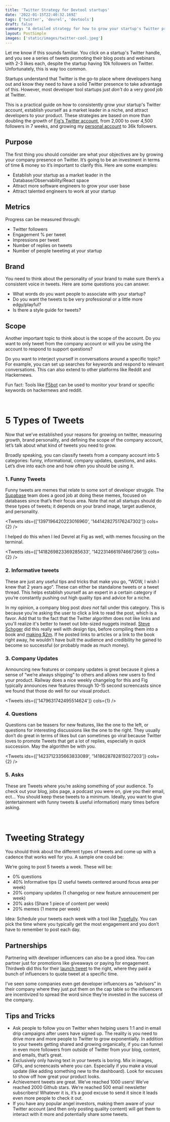 ```yaml
---
title: 'Twitter Strategy for Devtool startups'
date: '2022-01-15T22:40:32.169Z'
tags: ['twitter', 'devrel', 'devtools']
draft: false
summary: "A detailed strategy for how to grow your startup's Twitter presence."
layout: PostSimple
images: ['static/images/twitter-cool.jpeg']
---
```


Let me know if this sounds familiar. You click on a startup's Twitter handle, and you see a series of tweets promoting their blog posts and webinars with 2-3 likes each, despite the startup having 10k followers on Twitter. Unfortunately, this is way too common.

Startups understand that Twitter is the go-to place where developers hang out and know they need to have a solid Twitter presence to take advantage of this. However, most developer tool startups just _don't_ do a very good job at Twitter.

This is a practical guide on how to consistently grow your startup's Twitter account, establish yourself as a market leader in a niche, and attract developers to your product. These strategies are based on more than doubling the growth of [Fig's Twitter account](https://twitter.com/fig), from 2,000 to over 4,500 followers in 7 weeks, and growing my [personal account](https://twitter.com/Nutlope) to 36k followers.

## Purpose

The first thing you should consider are what your objectives are by growing your company presence on Twitter. It’s going to be an investment in terms of time & money so it’s important to clarify this. Here are some examples:

- Establish your startup as a market leader in the Database/Observability/React space
- Attract more software engineers to grow your user base
- Attract talented engineers to work at your startup

## Metrics

Progress can be measured through:

- Twitter followers
- Engagement % per tweet
- Impressions per tweet
- Number of replies on tweets
- Number of people tweeting at your startup

## Brand

You need to think about the personality of your brand to make sure there’s a consistent voice in tweets. Here are some questions you can answer.

- What words do you want people to associate with your startup?
- Do you want the tweets to be very professional or a little more edgy/playful?
- Is there a style guide for tweets?

## Scope

Another important topic to think about is the scope of the account. Do you want to only tweet from the company account or will you be using the account to respond to support questions?

Do you want to interject yourself in conversations around a specific topic? For example, you can set up searches for keywords and respond to relevant conversations. This can also extend to other platforms like Reddit and Hackernews.

Fun fact: Tools like [F5bot](https://f5bot.com/) can be used to monitor your brand or specific keywords on hackernews and reddit.

<br />

# 5 Types of Tweets

Now that we’ve established your reasons for growing on twitter, measuring growth, brand personality, and defining the scope of the company account, let’s talk about what kind of tweets you need to grow.

Broadly speaking, you can classify tweets from a company account into 5 categories: funny, informational, company updates, questions, and asks. Let’s dive into each one and how often you should be using it.

### 1. Funny Tweets

Funny tweets are memes that relate to some sort of developer struggle. The [Supabase](https://twitter.com/supabase) team does a good job at doing these memes, focused on databases since that’s their focus area. Note that not all startups should do these types of tweets; it depends on your brand image, target audience, and personality.

<Tweets ids={['1397196420223016960', '1441428275176247302']} cols={2} />

I helped do this when I led Devrel at Fig as well, with memes focusing on the terminal.

<Tweets ids={['1418269823369285633', '1422314661974667266']} cols={2} />

### 2. Informative tweets

These are just any useful tips and tricks that make you go, “WOW, I wish I knew that 2 years ago”. These can either be standalone tweets or a tweet thread. This helps establish yourself as an expert in a certain category if you’re constantly pushing out high quality tips and advice for a niche.

In my opinion, a company blog post _does not_ fall under this category. This is because you're asking the user to click a link to read the post, which is a favor. Add that to the fact that the Twitter algorithm does not like links and you'll realize it's better to tweet out bite-sized nuggets instead. [Steve Schoger](https://twitter.com/i/events/994601867987619840) did this really well with design tips, before compiling them into a book and [making $2m](https://twitter.com/swyx/status/1279593886734639104). If he posted links to articles or a link to the book right away, he wouldn't have built the audience and credibility he gained to become so successful (or probably made as much money).

### 3. Company Updates

Announcing new features or company updates is great because it gives a sense of “we’re always shipping” to others and allows new users to find your product. Railway does a nice weekly changelog for this and Fig typically announces new features through 10-15 second screencasts since we found that those do well for our visual product.

<Tweets ids={['1479631742495514624']} cols={1} />

### 4. Questions

Questions can be teasers for new features, like the one to the left, or questions for interesting discussions like the one to the right. They usually don’t do great in terms of likes but can sometimes go viral because Twitter loves to promote Tweets that get a lot of replies, especially in quick succession. May the algorithm be with you.

<Tweets ids={['1423712335663833089', '1418628782815027203']} cols={2} />

### 5. Asks

These are Tweets where you’re asking something of your audience. To check out your blog, jobs page, a podcast you were on, give you their email, ect... You should keep these tweets to a minimum. Ideally, you want to give (entertainment with funny tweets & useful information) many times before asking.

<br />

# Tweeting Strategy

You should think about the different types of tweets and come up with a cadence that works well for you. A sample one could be:

We’re going to post 5 tweets a week. These will be:

- 0% questions
- 40% Informative tips (2 useful tweets centered around focus area per week)
- 20% company updates (1 changelog or new feature annoucement per week)
- 20% asks (Share 1 piece of content per week)
- 20% memes (1 meme per week)

Idea: Schedule your tweets each week with a tool like [Typefully](https://typefully.com/). You can
pick the time where you typically get the most engagement and you don’t have to remember to post each day.

## Partnerships

Partnering with developer influencers can also be a good idea. You can partner just for promotions like giveaways or paying for engagement. Thirdweb did this for their [launch tweet](https://twitter.com/thirdweb_/status/1470438460196536332) to the right, where they paid a bunch of influencers to quote tweet at a specific time.

I’ve seen some companies even get developer influencers as “advisors” in their company where they just put them on the cap table so the influencers are incentivized to spread the word since they’re invested in the success of the company.

## Tips and Tricks

- Ask people to follow you on Twitter when helping users 1:1 and in email drip campaigns after users have signed up. The reality is you need to drive more and more people to Twitter to grow exponentially. In addition to your tweets getting shared and growing organically, if you can funnel in even more followers from outside of Twitter from your blog, content, and emails, that’s great.
- Exclusively only having text in your tweets is boring. Mix in images, GIFs, and screencasts where you can. Especially if you make a visual update (like adding something new to the dashboard). Look for excuses to show off how great your product looks.
- Achievement tweets are great. We’ve reached 1000 users! We’ve reached 2000 Github stars. We’re reached 500 email newsletter subscribers! Whatever it is, it’s a good excuse to send it since it leads even more people to check it out.
- If you have any popular angel investors, making them aware of your Twitter account (and then only posting quality content) will get them to interact with it more and potentially share some tweets.
